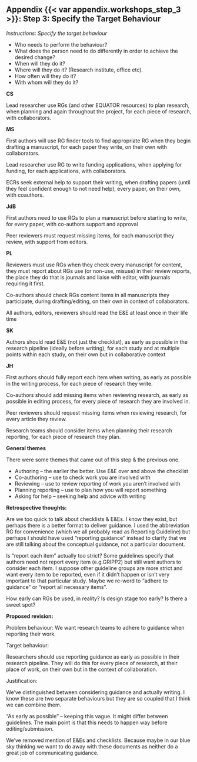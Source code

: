 ## Appendix {{< var appendix.workshops_step_3 >}}: Step 3: Specify the Target Behaviour

_Instructions: Specify the target behaviour_

* Who needs to perform the behaviour? 
* What does the person need to do differently in order to achieve the desired change? 
* When will they do it? 
* Where will they do it? (Research institute, office etc).  
* How often will they do it? 
* With whom will they do it? 

**CS**

Lead researcher use RGs (and other EQUATOR resources) to plan research, when planning and again throughout the project, for each piece of research, with collaborators.  

**MS**

First authors will use RG finder tools to find appropriate RG when they begin drafting a manuscript, for each paper they write, on their own with collaborators. 

Lead researcher use RG to write funding applications, when applying for funding, for each applications, with collaborators.  

ECRs seek external help to support their writing, when drafting papers (until they feel confident enough to not need help), every paper, on their own, with coauthors.  

**JdB**
 
First authors need to use RGs to plan a manuscript before starting to write, for every paper, with co-authors support and approval 

Peer reviewers must request missing items, for each manuscript they review, with support from editors.

**PL**

Reviewers must use RGs when they check every manuscript for content, they must report about RGs use (or non-use, misuse) in their review reports, the place they do that is journals and liaise with editor, with journals requiring it first. 

Co-authors should check RGs content items in all manuscripts they participate, during drafting/editing, on their own in context of collaborators.  

All authors, editors, reviewers should read the E&E at least once in their life time 

**SK**

Authors should read E&E (not just the checklist), as early as possible in the research pipeline (ideally before writing), for each study and at multiple points within each study, on their own but in collaborative context 

**JH**

First authors should fully report each item when writing, as early as possible in the writing process, for each piece of research they write.

Co-authors should add missing items when reviewing research, as early as possible in editing process, for every piece of research they are involved in. 

Peer reviewers should request missing items when reviewing research, for every article they review.

Research teams should consider items when planning their research reporting, for each piece of research they plan.

**General themes**

There were some themes that came out of this step & the previous one. 

* Authoring – the earlier the better. Use E&E over and above the checklist 
* Co-authoring – use to check work you are involved with 
* Reviewing – use to review reporting of work you aren’t involved with 
* Planning reporting – use to plan how you will report something 
* Asking for help – seeking help and advice with writing 
 
**Retrospective thoughts:**

Are we too quick to talk about checklists & E&Es. I know they exist, but perhaps there is a better format to deliver guidance. I used the abbreviation RG for convenience (which we all probably read as Reporting Guideline) but perhaps I should have used “reporting guidance” instead to clarify that we are still talking about the conceptual guidance, not a particular document.  

Is “report each item” actually too strict? Some guidelines specify that authors need not report every item (e.g.GRIPP2) but still want authors to consider each item. I suppose other guideline groups are more strict and want every item to be reported, even if it didn’t happen or isn’t very important to that particular study. Maybe we re-word to “adhere to guidance” or “report all necessary items”. 

How early can RGs be used, in reality? Is design stage too early? Is there a sweet spot?

**Proposed revision:**

Problem behaviour: We want research teams to adhere to guidance when reporting their work.

Target behaviour:

Researchers should use reporting guidance as early as possible in their research pipeline. They will do this for every piece of research, at their place of work, on their own but in the context of collaboration.

Justification: 

We’ve distinguished between considering guidance and actually writing. I know these are two separate behaviours but they are so coupled that I think we can combine them.  

“As early as possible” – keeping this vague. It might differ between guidelines. The main point is that this needs to happen way before editing/submission.  

We’ve removed mention of E&Es and checklists. Because maybe in our blue sky thinking we want to do away with these documents as neither do a great job of communicating guidance.